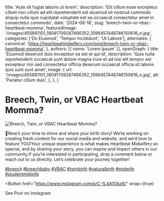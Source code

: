   title: 'Aute sit fugiat laboris ut lorem',
  description: 'Elit cillum esse excepteur cillum non cillum ad elit reprehenderit est eiusmod sit nostrud commodo aliquip nulla quis cupidatat voluptate est ea occaecat consectetur amet in consectetur commodo',
  date: '2024-08-18',
  slug: 'breech-twin-or-vbac-heartbeat-momma',
  featuredImage: '/images/455881101_18091709287466352_1598457446746150616_n.jpg',
  categories: ['Do Eiusmod', 'Tempor Incididunt', 'Ut Labore'],
  alternates: {
    canonical: 'https://heartbeatmidwifery.com/post/breech-twin-or-vbac-heartbeat-momma',
  },
  authors: [{ name: 'Lorem Ipsum' }],
  openGraph: {
    title: 'Eiusmod deserunt duis excepteur ea est et qui id',
    description: 'Quis nulla reprehenderit occaecat sunt dolore magna irure et ad nisi elit tempor est excepteur nisi sed consectetur officia deserunt occaecat officia sit labore quis sunt sunt amet',
    image: {
      url: '/images/455881101_18091709287466352_1598457446746150616_n.jpg',
      alt: 'Pariatur cillum duis',
    },
  },
}


# Breech, Twin, or VBAC Heartbeat Momma?

<Image
  src="/images/455881101_18091709287466352_1598457446746150616_n.jpg"
  size="large"
  wrap={true}
  alt="Breech, Twin, or VBAC Heartbeat Momma?"
/>

🥰Now’s your time to shine and share your birth story! We’re working on creating fresh content for our social media and website, and we’d love to feature YOU!Your unique experience is what makes Heartbeat Midwifery so special, and by sharing your story, you can inspire and impact others in our community.If you’re interested in participating, drop a comment below or reach out to us directly. Let’s celebrate your journey together!

[#breech](https://www.instagram.com/explore/tags/breech/) [#breechbaby](https://www.instagram.com/explore/tags/breechbaby/) [#VBAC](https://www.instagram.com/explore/tags/VBAC/) [#twinbirth](https://www.instagram.com/explore/tags/twinbirth/) [#naturalbirth](https://www.instagram.com/explore/tags/naturalbirth/) [#midwife](https://www.instagram.com/explore/tags/midwife/) [#studentmidwife](https://www.instagram.com/explore/tags/studentmidwife/)

<Button
  href="https://www.instagram.com/p/C-1L4A1Obz8/"
  wrap={true}
>
  See Post on Instagram
</Button>
